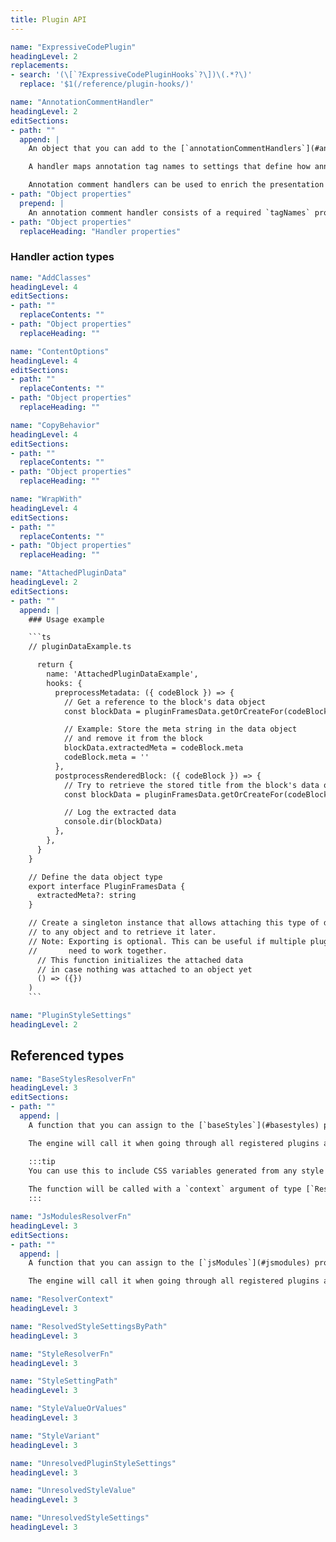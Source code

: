 ```yaml
---
title: Plugin API
---
```


````yml include
name: "ExpressiveCodePlugin"
headingLevel: 2
replacements:
- search: '(\[`?ExpressiveCodePluginHooks`?\])\(.*?\)'
  replace: '$1(/reference/plugin-hooks/)'
````

````yml include
name: "AnnotationCommentHandler"
headingLevel: 2
editSections:
- path: ""
  append: |
    An object that you can add to the [`annotationCommentHandlers`](#annotationcommenthandlers) array property of an [`ExpressiveCodePlugin`](#expressivecodeplugin).

    A handler maps annotation tag names to settings that define how annotations using these tag names should be processed and rendered.

    Annotation comment handlers can be used to enrich the presentation of code blocks with additional information, such as highlights, notes, expected output, warnings, error messages, or links to external resources.
- path: "Object properties"
  prepend: |
    An annotation comment handler consists of a required `tagNames` property, as well as optional properties that define the actions to take when processing matching annotations:
- path: "Object properties"
  replaceHeading: "Handler properties"
````

### Handler action types

````yml include
name: "AddClasses"
headingLevel: 4
editSections:
- path: ""
  replaceContents: ""
- path: "Object properties"
  replaceHeading: ""
````

````yml include
name: "ContentOptions"
headingLevel: 4
editSections:
- path: ""
  replaceContents: ""
- path: "Object properties"
  replaceHeading: ""
````

````yml include
name: "CopyBehavior"
headingLevel: 4
editSections:
- path: ""
  replaceContents: ""
- path: "Object properties"
  replaceHeading: ""
````

````yml include
name: "WrapWith"
headingLevel: 4
editSections:
- path: ""
  replaceContents: ""
- path: "Object properties"
  replaceHeading: ""
````

````yml include
name: "AttachedPluginData"
headingLevel: 2
editSections:
- path: ""
  append: |
    ### Usage example

    ```ts
    // pluginDataExample.ts

      return {
        name: 'AttachedPluginDataExample',
        hooks: {
          preprocessMetadata: ({ codeBlock }) => {
            // Get a reference to the block's data object
            const blockData = pluginFramesData.getOrCreateFor(codeBlock)

            // Example: Store the meta string in the data object
            // and remove it from the block
            blockData.extractedMeta = codeBlock.meta
            codeBlock.meta = ''
          },
          postprocessRenderedBlock: ({ codeBlock }) => {
            // Try to retrieve the stored title from the block's data object
            const blockData = pluginFramesData.getOrCreateFor(codeBlock)

            // Log the extracted data
            console.dir(blockData)
          },
        },
      }
    }

    // Define the data object type
    export interface PluginFramesData {
      extractedMeta?: string
    }

    // Create a singleton instance that allows attaching this type of data
    // to any object and to retrieve it later.
    // Note: Exporting is optional. This can be useful if multiple plugins
    //       need to work together.
      // This function initializes the attached data
      // in case nothing was attached to an object yet
      () => ({})
    )
    ```
````

````yml include
name: "PluginStyleSettings"
headingLevel: 2
````

## Referenced types

````yml include
name: "BaseStylesResolverFn"
headingLevel: 3
editSections:
- path: ""
  append: |
    A function that you can assign to the [`baseStyles`](#basestyles) property of an [`ExpressiveCodePlugin`](#expressivecodeplugin).

    The engine will call it when going through all registered plugins and collecting their base styles.

    :::tip
    You can use this to include CSS variables generated from any style settings, including your own [`PluginStyleSettings`](#pluginstylesettings), into your plugin's base styles.
    
    The function will be called with a `context` argument of type [`ResolverContext`](#resolvercontext) that provides helpful functions like `cssVar` to access any generated CSS variable by its style setting path.
    :::
````

````yml include
name: "JsModulesResolverFn"
headingLevel: 3
editSections:
- path: ""
  append: |
    A function that you can assign to the [`jsModules`](#jsmodules) property of an [`ExpressiveCodePlugin`](#expressivecodeplugin).

    The engine will call it when going through all registered plugins and collecting their JS modules.
````

````yml include
name: "ResolverContext"
headingLevel: 3
````

````yml include
name: "ResolvedStyleSettingsByPath"
headingLevel: 3
````

````yml include
name: "StyleResolverFn"
headingLevel: 3
````

````yml include
name: "StyleSettingPath"
headingLevel: 3
````

````yml include
name: "StyleValueOrValues"
headingLevel: 3
````

````yml include
name: "StyleVariant"
headingLevel: 3
````

````yml include
name: "UnresolvedPluginStyleSettings"
headingLevel: 3
````

````yml include
name: "UnresolvedStyleValue"
headingLevel: 3
````

````yml include
name: "UnresolvedStyleSettings"
headingLevel: 3
````
